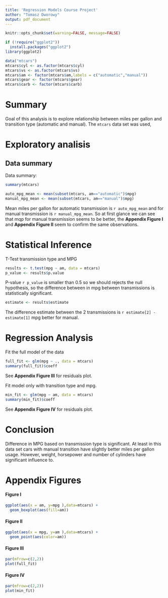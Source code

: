 ```yaml
---
title: 'Regression Models Course Project'
author: "Tomasz Dworowy"
output: pdf_document
---
```


```r
knitr::opts_chunk$set(warning=FALSE, message=FALSE)
```

```r
if (!require("ggplot2"))
  install.packages("ggplot2")
library(ggplot2)

```
```r
data("mtcars")
mtcars$cyl <- as.factor(mtcars$cyl)
mtcars$vs <- as.factor(mtcars$vs)
mtcars$am <- factor(mtcars$am,labels = c("automatic","manual"))
mtcars$gear <- factor(mtcars$gear)
mtcars$carb <- factor(mtcars$carb)
```

# Summary
Goal of this analysis is to explore relationship between  miles per gallon and transition type (automatic and manual). The `mtcars` data set was used,

# Exploratory analisis

## Data summary
Data summary:
```r
summary(mtcars)
```
```r
auto_mpg_mean <- mean(subset(mtcars, am=="automatic")$mpg)
manual_mpg_mean <- mean(subset(mtcars, am=="manual")$mpg)
```

Mean miles per gallon for automatic transmission is `r auto_mpg_mean` and for manual transmission is `r manual_mpg_mean`. So at first glance we can see that mqp for manual transmission seems to be better,
the **Appendix Figure I** and **Appendix Figure II**  seem to confirm the same observations.

# Statistical Inference
T-Test transmission type and MPG
```r
results <- t.test(mpg ~ am, data = mtcars)
p_value <- results$p.value
```
P-value `r p_value` is smaller than 0.5 so we should rejects the null hypothesis, so the difference between in mpg between transmissions is statistically significant. 
```r
estimate <- results$estimate
```
The difference estimate between the 2 transmissions is `r estimate[2] - estimate[1]` mpg better for manual.

# Regression Analysis
Fit the full model of the data
```r
full_fit <- glm(mpg ~ ., data = mtcars)
summary(full_fit)$coeff
```
See **Appendix Figure III** for residuals plot.

Fit model only with transition type and mpg.
```r
min_fit <- glm(mpg ~ am, data = mtcars)
summary(min_fit)$coeff
```
See **Appendix Figure IV** for residuals plot.

# Conclusion
Difference in MPG based on transmission type is significant. At least in this data set cars with manual transition have slightly better miles per gallon usage. However, weight, horsepower and number of cylinders have significant influence to.   

# Appendix Figures

#### Figure I
```r
ggplot(aes(x = am, y=mpg ),data=mtcars) +
  geom_boxplot(aes(fill=am))

```

#### Figure II
```r
ggplot(aes(x = mpg, y=am ),data=mtcars) +
  geom_point(aes(color=am)) 

```

#### Figure III
```r
par(mfrow=c(2,2))
plot(full_fit)
```

#### Figure IV
```r
par(mfrow=c(2,2))
plot(min_fit)
```

